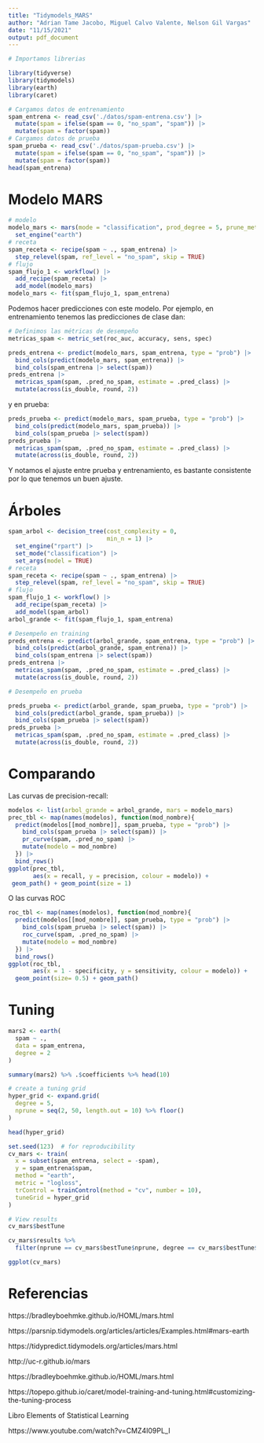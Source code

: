 ---
title: "Tidymodels_MARS"
author: "Adrian Tame Jacobo, Miguel Calvo Valente, Nelson Gil Vargas"
date: "11/15/2021"
output: pdf_document
---

```{r, warning=FALSE}
# Importamos librerias 

library(tidyverse)
library(tidymodels)
library(earth)
library(caret)
```

```{r}
# Cargamos datos de entrenamiento
spam_entrena <- read_csv('./datos/spam-entrena.csv') |> 
  mutate(spam = ifelse(spam == 0, "no_spam", "spam")) |> 
  mutate(spam = factor(spam))
# Cargamos datos de prueba
spam_prueba <- read_csv('./datos/spam-prueba.csv') |> 
  mutate(spam = ifelse(spam == 0, "no_spam", "spam")) |> 
  mutate(spam = factor(spam)) 
head(spam_entrena)
```

# Modelo MARS

```{r}
# modelo
modelo_mars <- mars(mode = "classification", prod_degree = 5, prune_method = "backward") |>
  set_engine("earth")
# receta
spam_receta <- recipe(spam ~ ., spam_entrena) |> 
  step_relevel(spam, ref_level = "no_spam", skip = TRUE)
# flujo
spam_flujo_1 <- workflow() |> 
  add_recipe(spam_receta) |> 
  add_model(modelo_mars) 
modelo_mars <- fit(spam_flujo_1, spam_entrena)
```

Podemos hacer predicciones con este modelo. Por ejemplo, en entrenamiento tenemos las predicciones de clase dan:

```{r}
# Definimos las métricas de desempeño
metricas_spam <- metric_set(roc_auc, accuracy, sens, spec)

preds_entrena <- predict(modelo_mars, spam_entrena, type = "prob") |> 
  bind_cols(predict(modelo_mars, spam_entrena)) |> 
  bind_cols(spam_entrena |> select(spam))
preds_entrena |> 
  metricas_spam(spam, .pred_no_spam, estimate = .pred_class) |> 
  mutate(across(is_double, round, 2))
```

y en prueba: 

```{r}
preds_prueba <- predict(modelo_mars, spam_prueba, type = "prob") |> 
  bind_cols(predict(modelo_mars, spam_prueba)) |> 
  bind_cols(spam_prueba |> select(spam))
preds_prueba |> 
  metricas_spam(spam, .pred_no_spam, estimate = .pred_class) |> 
  mutate(across(is_double, round, 2)) 
```

Y notamos el ajuste entre prueba y entrenamiento, es bastante consistente por lo que tenemos un buen ajuste.

# Árboles

```{r}
spam_arbol <- decision_tree(cost_complexity = 0, 
                            min_n = 1) |> 
  set_engine("rpart") |> 
  set_mode("classification") |> 
  set_args(model = TRUE)
# receta
spam_receta <- recipe(spam ~ ., spam_entrena) |> 
  step_relevel(spam, ref_level = "no_spam", skip = TRUE)
# flujo
spam_flujo_1 <- workflow() |> 
  add_recipe(spam_receta) |> 
  add_model(spam_arbol) 
arbol_grande <- fit(spam_flujo_1, spam_entrena)
```

```{r}
# Desempeño en training
preds_entrena <- predict(arbol_grande, spam_entrena, type = "prob") |> 
  bind_cols(predict(arbol_grande, spam_entrena)) |> 
  bind_cols(spam_entrena |> select(spam))
preds_entrena |> 
  metricas_spam(spam, .pred_no_spam, estimate = .pred_class) |> 
  mutate(across(is_double, round, 2))
```

```{r}
# Desempeño en prueba

preds_prueba <- predict(arbol_grande, spam_prueba, type = "prob") |> 
  bind_cols(predict(arbol_grande, spam_prueba)) |> 
  bind_cols(spam_prueba |> select(spam))
preds_prueba |> 
  metricas_spam(spam, .pred_no_spam, estimate = .pred_class) |> 
  mutate(across(is_double, round, 2)) 
```


# Comparando
Las curvas de precision-recall:
```{r}
modelos <- list(arbol_grande = arbol_grande, mars = modelo_mars)
prec_tbl <- map(names(modelos), function(mod_nombre){
  predict(modelos[[mod_nombre]], spam_prueba, type = "prob") |> 
    bind_cols(spam_prueba |> select(spam)) |> 
    pr_curve(spam, .pred_no_spam) |> 
    mutate(modelo = mod_nombre)
  }) |> 
  bind_rows()
ggplot(prec_tbl, 
       aes(x = recall, y = precision, colour = modelo)) + 
 geom_path() + geom_point(size = 1) 
```
O las curvas ROC

```{r}
roc_tbl <- map(names(modelos), function(mod_nombre){
  predict(modelos[[mod_nombre]], spam_prueba, type = "prob") |> 
    bind_cols(spam_prueba |> select(spam)) |> 
    roc_curve(spam, .pred_no_spam) |> 
    mutate(modelo = mod_nombre)
  }) |> 
  bind_rows()
ggplot(roc_tbl, 
       aes(x = 1 - specificity, y = sensitivity, colour = modelo)) + 
  geom_point(size= 0.5) + geom_path()
```



# Tuning

```{r}
mars2 <- earth(
  spam ~ .,  
  data = spam_entrena,
  degree = 2
)
```

```{r}
summary(mars2) %>% .$coefficients %>% head(10)
```

```{r}
# create a tuning grid
hyper_grid <- expand.grid(
  degree = 5, 
  nprune = seq(2, 50, length.out = 10) %>% floor()
)

head(hyper_grid)
```

```{r}
set.seed(123)  # for reproducibility
cv_mars <- train(
  x = subset(spam_entrena, select = -spam),
  y = spam_entrena$spam,
  method = "earth",
  metric = "logloss",
  trControl = trainControl(method = "cv", number = 10),
  tuneGrid = hyper_grid
)

# View results
cv_mars$bestTune

cv_mars$results %>%
  filter(nprune == cv_mars$bestTune$nprune, degree == cv_mars$bestTune$degree)

ggplot(cv_mars)
```


# Referencias
https://bradleyboehmke.github.io/HOML/mars.html

https://parsnip.tidymodels.org/articles/articles/Examples.html#mars-earth

https://tidypredict.tidymodels.org/articles/mars.html

http://uc-r.github.io/mars

https://bradleyboehmke.github.io/HOML/mars.html

https://topepo.github.io/caret/model-training-and-tuning.html#customizing-the-tuning-process

Libro Elements of Statistical Learning

https://www.youtube.com/watch?v=CMZ4I09PL_I


